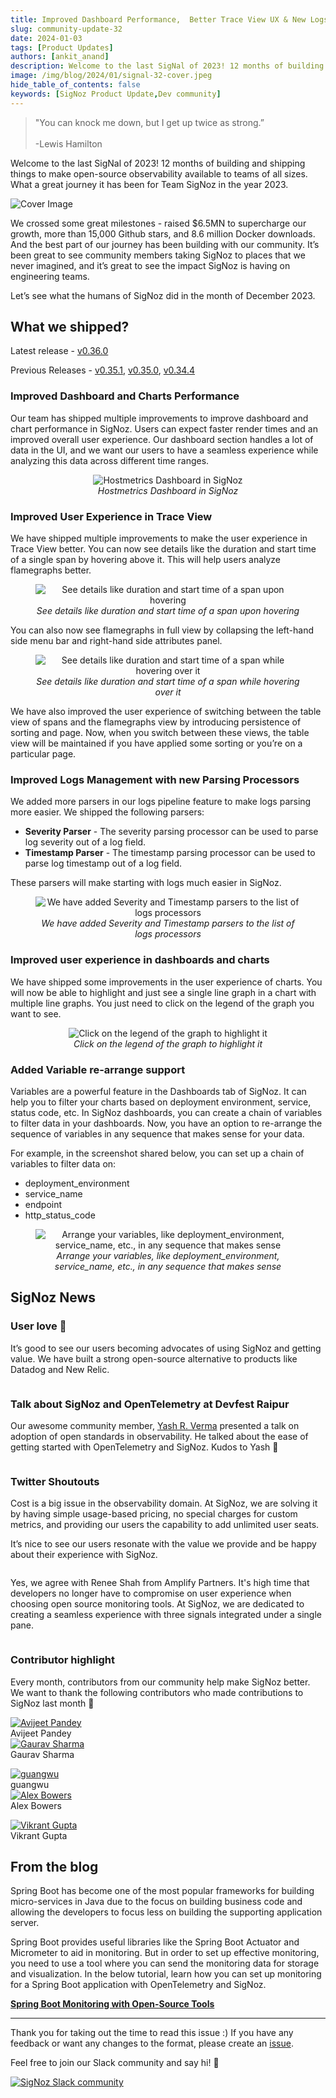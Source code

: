 ```yaml
---
title: Improved Dashboard Performance,  Better Trace View UX & New Logs Processors - SigNal 32
slug: community-update-32
date: 2024-01-03
tags: [Product Updates]
authors: [ankit_anand]
description: Welcome to the last SigNal of 2023! 12 months of building and shipping things to make open-source observability available to teams of all sizes. What a great journey it has been...
image: /img/blog/2024/01/signal-32-cover.jpeg
hide_table_of_contents: false
keywords: [SigNoz Product Update,Dev community]
---
```




<head>
  <link rel="canonical" href="https://signoz.io/blog/community-update-32/"/>
</head>

> "You can knock me down, but I get up twice as strong.” <br></br>
> -Lewis Hamilton

Welcome to the last SigNal of 2023! 12 months of building and shipping things to make open-source observability available to teams of all sizes. What a great journey it has been for Team SigNoz in the year 2023.



![Cover Image](/img/blog/2024/01/signal-32-cover.webp)

We crossed some great milestones - raised \$6.5MN to supercharge our growth, more than 15,000 Github stars, and 8.6 million Docker downloads. And the best part of our journey has been building with our community. It’s been great to see community members taking SigNoz to places that we never imagined, and it’s great to see the impact SigNoz is having on engineering teams.

Let’s see what the humans of SigNoz did in the month of December 2023.

## What we shipped?

Latest release - <a href = "https://github.com/SigNoz/signoz/releases/tag/v0.36.0" rel="noopener noreferrer nofollow" target="_blank" >v0.36.0</a>

Previous Releases - <a href = "https://github.com/SigNoz/signoz/releases/tag/v0.35.1" rel="noopener noreferrer nofollow" target="_blank" >v0.35.1</a>, <a href = "https://github.com/SigNoz/signoz/releases/tag/v0.35.0" rel="noopener noreferrer nofollow" target="_blank" >v0.35.0</a>, <a href = "https://github.com/SigNoz/signoz/releases/tag/v0.34.4" rel="noopener noreferrer nofollow" target="_blank" >v0.34.4</a>

### Improved Dashboard and Charts Performance

Our team has shipped multiple improvements to improve dashboard and chart performance in SigNoz. Users can expect faster render times and an improved overall user experience. Our dashboard section handles a lot of data in the UI, and we want our users to have a seamless experience while analyzing this data across different time ranges.

<figure data-zoomable align='center'>
    <img className="box-shadowed-image" src="/img/blog/2024/01/signal-32-hostmetrics.webp" alt="Hostmetrics Dashboard in SigNoz"/>
    <figcaption><i>Hostmetrics Dashboard in SigNoz</i></figcaption>
</figure>


### Improved User Experience in Trace View

We have shipped multiple improvements to make the user experience in Trace View better. You can now see details like the duration and start time of a single span by hovering above it. This will help users analyze flamegraphs better.

<figure data-zoomable align='center'>
    <img className="box-shadowed-image" src="/img/blog/2024/01/signal-32-spantime-1.webp" alt="See details like duration and start time of a span upon hovering"/>
    <figcaption><i>See details like duration and start time of a span upon hovering</i></figcaption>
</figure>


You can also now see flamegraphs in full view by collapsing the left-hand side menu bar and right-hand side attributes panel.

<figure data-zoomable align='center'>
    <img className="box-shadowed-image" src="/img/blog/2024/01/signal-32-spantime-2.webp" alt="See details like duration and start time of a span while hovering over it"/>
    <figcaption><i>See details like duration and start time of a span while hovering over it</i></figcaption>
</figure>


We have also improved the user experience of switching between the table view of spans and the flamegraphs view by introducing persistence of sorting and page. Now, when you switch between these views, the table view will be maintained if you have applied some sorting or you’re on a particular page.

### Improved Logs Management with new Parsing Processors

We added more parsers in our logs pipeline feature to make logs parsing more easier. We shipped the following parsers:

- **Severity Parser** - The severity parsing processor can be used to parse log severity out of a log field.
- **Timestamp Parser** - The timestamp parsing processor can be used to parse log timestamp out of a log field.

These parsers will make starting with logs much easier in SigNoz.

<figure data-zoomable align='center'>
    <img className="box-shadowed-image" src="/img/blog/2024/01/signal-32-new-log-processor.webp" alt="We have added Severity and Timestamp parsers to the list of logs processors"/>
    <figcaption><i>We have added Severity and Timestamp parsers to the list of logs processors</i></figcaption>
</figure>


### Improved user experience in dashboards and charts

We have shipped some improvements in the user experience of charts. You will now be able to highlight and just see a single line graph in a chart with multiple line graphs. You just need to click on the legend of the graph you want to see.

<figure data-zoomable align='center'>
    <img className="box-shadowed-image" src="/img/blog/2024/01/signal-32-improved-legend.webp" alt="Click on the legend of the graph to highlight it"/>
    <figcaption><i>Click on the legend of the graph to highlight it</i></figcaption>
</figure>


### Added Variable re-arrange support

Variables are a powerful feature in the Dashboards tab of SigNoz. It can help you to filter your charts based on deployment environment, service, status code, etc. In SigNoz dashboards, you can create a chain of variables to filter data in your dashboards. Now, you have an option to re-arrange the sequence of variables in any sequence that makes sense for your data.

For example, in the screenshot shared below, you can set up a chain of variables to filter data on:

- deployment_environment
- service_name
- endpoint
- http_status_code

<figure data-zoomable align='center'>
    <img className="box-shadowed-image" src="/img/blog/2024/01/signal-32-nested-var-chain.webp" alt="Arrange your variables, like deployment_environment, service_name, etc., in any sequence that makes sense"/>
    <figcaption><i>Arrange your variables, like deployment_environment, service_name, etc., in any sequence that makes sense</i></figcaption>
</figure>


## SigNoz News

### User love 🤗

It’s good to see our users becoming advocates of using SigNoz and getting value. We have built a strong open-source alternative to products like Datadog and New Relic.

<figure data-zoomable align='center'>
    <img className="box-shadowed-image" src="/img/blog/2024/01/signal-32-user-shoutout-reddit.webp" alt=""/>
    <figcaption><i></i></figcaption>
</figure>


### Talk about SigNoz and OpenTelemetry at Devfest Raipur

Our awesome community member, <a href = "https://twitter.com/alwayshuds" rel="noopener noreferrer nofollow" target="_blank" >Yash R. Verma</a> presented a talk on adoption of open standards in observability. He talked about the ease of getting started with OpenTelemetry and SigNoz. Kudos to Yash 🙌

<figure data-zoomable align='center'>
    <img className="box-shadowed-image" src="/img/blog/2024/01/signal-32-devfest.webp" alt=""/>
    <figcaption><i></i></figcaption>
</figure>


### Twitter Shoutouts

Cost is a big issue in the observability domain. At SigNoz, we are solving it by having simple usage-based pricing, no special charges for custom metrics, and providing our users the capability to add unlimited user seats.

It’s nice to see our users resonate with the value we provide and be happy about their experience with SigNoz.

<figure data-zoomable align='center'>
    <img className="box-shadowed-image" src="/img/blog/2024/01/signal-32-twitter-shoutout-1.webp" alt=""/>
    <figcaption><i></i></figcaption>
</figure>


Yes, we agree with Renee Shah from Amplify Partners. It's high time that developers no longer have to compromise on user experience when choosing open source monitoring tools. At SigNoz, we are dedicated to creating a seamless experience with three signals integrated under a single pane.

<figure data-zoomable align='center'>
    <img className="box-shadowed-image" src="/img/blog/2024/01/signal-32-twitter-shoutout-2.webp" alt=""/>
    <figcaption><i></i></figcaption>
</figure>


### Contributor highlight

Every month, contributors from our community help make SigNoz better. We want to thank the following contributors who made contributions to SigNoz last month 🤗

<div class="row">
    <div class="col col--6">
      <div class="avatar">
      <a
         class="avatar__photo-link avatar__photo avatar__photo--lg"
         href="https://github.com/avijeetpandey"
      >
         <img
            alt="Avijeet Pandey"
            src="https://avatars.githubusercontent.com/u/40532869?v=4"
         />
      </a>
      <div class="avatar__intro">
         <div class="avatar__name">Avijeet Pandey</div>
         <small class="avatar__subtitle">
         </small>
      </div>
      </div>
   </div>
    <div class="col col--6">
      <div class="avatar">
      <a
         class="avatar__photo-link avatar__photo avatar__photo--lg"
         href="https://github.com/grvv"
      >
         <img
            alt="Gaurav Sharma"
            src="https://avatars.githubusercontent.com/u/26812698?v=4"
         />
      </a>
      <div class="avatar__intro">
         <div class="avatar__name">Gaurav Sharma</div>
         <small class="avatar__subtitle">
         </small>
      </div>
      </div>
   </div>
</div>

<p></p>

<div class="row">
    <div class="col col--6">
      <div class="avatar">
      <a
         class="avatar__photo-link avatar__photo avatar__photo--lg"
         href="https://github.com/testwill"
      >
         <img
            alt="guangwu"
            src="https://avatars.githubusercontent.com/u/8717479?v=4"
         />
      </a>
      <div class="avatar__intro">
         <div class="avatar__name">guangwu</div>
         <small class="avatar__subtitle">
         </small>
      </div>
      </div>
   </div>
    <div class="col col--6">
      <div class="avatar">
      <a
         class="avatar__photo-link avatar__photo avatar__photo--lg"
         href="https://github.com/alexbowers"
      >
         <img
            alt="Alex Bowers"
            src="https://avatars.githubusercontent.com/u/842974?v=4"
         />
      </a>
      <div class="avatar__intro">
         <div class="avatar__name">Alex Bowers</div>
         <small class="avatar__subtitle">
         </small>
      </div>
      </div>
   </div>
</div>

<p></p>

<div class="row">
    <div class="col col--6">
      <div class="avatar">
      <a
         class="avatar__photo-link avatar__photo avatar__photo--lg"
         href="https://github.com/Vikrant2520"
      >
         <img
            alt="Vikrant Gupta"
            src="https://avatars.githubusercontent.com/u/54737045?v=4"
         />
      </a>
      <div class="avatar__intro">
         <div class="avatar__name">Vikrant Gupta</div>
         <small class="avatar__subtitle">
         </small>
      </div>
      </div>
   </div>
</div>

<p></p>

## From the blog

Spring Boot has become one of the most popular frameworks for building micro-services in Java due to the focus on building business code and allowing the developers to focus less on building the supporting application server.

Spring Boot provides useful libraries like the Spring Boot Actuator and Micrometer to aid in monitoring. But in order to set up effective monitoring, you need to use a tool where you can send the monitoring data for storage and visualization. In the below tutorial, learn how you can set up monitoring for a Spring Boot application with OpenTelemetry and SigNoz.

**[Spring Boot Monitoring with Open-Source Tools](https://signoz.io/blog/spring-boot-monitoring/)**

---

Thank you for taking out the time to read this issue :) If you have any feedback or want any changes to the format, please create an <a href = "https://github.com/SigNoz/signoz/issues" rel="noopener noreferrer nofollow" target="_blank" >issue</a>.

Feel free to join our Slack community and say hi! 👋

[![SigNoz Slack community](/img/blog/common/join_slack_cta.webp)](https://signoz.io/slack)

